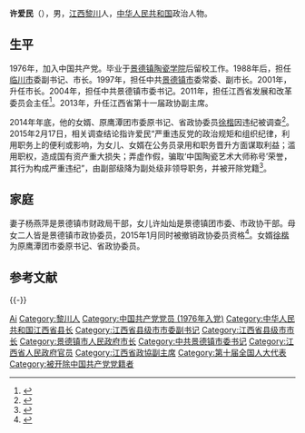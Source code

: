 '''许爱民'''（{{bd|1957年|1月||}}），男，[[江西省|江西]][[黎川县|黎川]]人，[[中华人民共和国|中华人民共和国]]政治人物。

== 生平 ==
1976年，加入中国共产党。毕业于[[景德镇陶瓷学院|景德镇陶瓷学院]]后留校工作。1988年后，担任[[临川市|临川市]]委副书记、市长。1997年，担任中共[[景德镇市|景德镇市]]委常委、副市长。2001年，升任市长。2004年，担任中共景德镇市委书记。2011年，担任江西省发展和改革委员会主任<ref>{{cite news|title=江西省发改委党组书记、主任许爱民简历|url=http://district.ce.cn/zt/rwk/sf/jx/rs/201207/04/t20120704_23460756.shtml|accessdate=2015-01-15|newspaper=中国经济网|archive-date=2015-02-17|archive-url=https://web.archive.org/web/20150217165147/http://district.ce.cn/zt/rwk/sf/jx/rs/201207/04/t20120704_23460756.shtml|dead-url=no}}</ref>。2013年，升任江西省第十一届政协副主席。

2014年年底，他的女婿、原鹰潭团市委原书记、省政协委员[[徐楷_(官员)|徐楷]]因违纪被调查<ref>{{cite news|title=江西政协副主席许爱民女儿、女婿被查|url=http://news.xinhuanet.com/politics/2014-11/08/c_127190251.htm|accessdate=2015-01-15|newspaper=新华网|deadurl=yes|archiveurl=https://web.archive.org/web/20141201020624/http://news.xinhuanet.com/politics/2014-11/08/c_127190251.htm|archivedate=2014-12-01}}</ref>。2015年2月17日，相关调查结论指许爱民“严重违反党的政治规矩和组织纪律，利用职务上的便利或影响，为女儿、女婿在公务员录用和职务晋升方面谋取利益；滥用职权，造成国有资产重大损失；弄虚作假，骗取‘中国陶瓷艺术大师称号’荣誉，其行为构成严重违纪”，由副部级降为副处级非领导职务，并被开除党籍<ref>{{Cite web |url=http://www.hn.chinanews.com/news/gnxw/2015/0217/231655.html |title=江西政协副主席许爱民被开除党籍 降为副处级 |accessdate=2015-02-17 |archive-date=2015-02-17 |archive-url=https://web.archive.org/web/20150217164442/http://www.hn.chinanews.com/news/gnxw/2015/0217/231655.html |dead-url=no }}</ref>。

== 家庭 ==
妻子杨燕萍是景德镇市财政局干部，女儿许灿灿是景德镇团市委、市政协干部。母女二人皆是景德镇市政协委员，2015年1月同时被撤销政协委员资格<ref>{{Cite web |url=https://hzdaily.hangzhou.com.cn/dskb/html/2015-01/16/content_1882875.htm|title=江西省政协副主席一家四口三人涉嫌违规任用|accessdate=2021-02-23 |author=|date=2015-01-16 |work= |publisher=杭州日报报业集团数字报纸，都市快报|language=Zh-hans}}</ref>。女婿[[徐楷_(官员)|徐楷]]为原鹰潭团市委原书记、省政协委员。

== 参考文献 ==
{{Reflist}}

{{-}}
{{start box}}
{{s-ppo|cpc}}
{{s-before|[[姚亚平|姚亚平]]}}
{{s-title|[[中国共产党景德镇市委员会|中国共产党景德镇市委员会]]书记|2004年7月－2011年8月}}
{{s-after|[[邓保生|邓保生]]}}
{{s-gov|prc}}
{{s-before|[[陈安众|陈安众]]}}
{{s-title|[[景德镇市人民政府|景德镇市人民政府]]市长|2000年6月－2004年7月}}
{{s-after|[[虞国庆|虞国庆]]}}
{{end box}}

{{中共十八大到十九大期间的反腐败工作}}

{{Authority control}}
{{DEFAULTSORT:xu aimin}}
[[Category:许姓|Ai]]
[[Category:黎川人|Category:黎川人]]
[[Category:中国共产党党员_(1976年入党)|Category:中国共产党党员 (1976年入党)]]
[[Category:中华人民共和国江西省县长|Category:中华人民共和国江西省县长]]
[[Category:江西省县级市市委副书记|Category:江西省县级市市委副书记]]
[[Category:江西省县级市市长|Category:江西省县级市市长]]
[[Category:景德镇市人民政府市长|Category:景德镇市人民政府市长]]
[[Category:中共景德镇市委书记|Category:中共景德镇市委书记]]
[[Category:江西省人民政府官员|Category:江西省人民政府官员]]
[[Category:江西省政協副主席|Category:江西省政協副主席]]
[[Category:第十届全国人大代表|Category:第十届全国人大代表]]
[[Category:被开除中国共产党党籍者|Category:被开除中国共产党党籍者]]